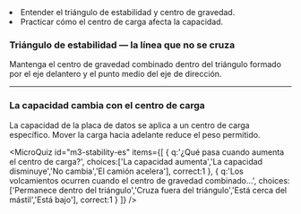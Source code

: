 <Objectives>
  <li>Entender el triángulo de estabilidad y centro de gravedad.</li>
  <li>Practicar cómo el centro de carga afecta la capacidad.</li>
</Objectives>

### Triángulo de estabilidad — la línea que no se cruza
Mantenga el centro de gravedad combinado dentro del triángulo formado por el eje delantero y el punto medio del eje de dirección.

<DemoBlock demo="StabilityTriangle" title="Práctica del triángulo de estabilidad" />

<Hr />

### La capacidad cambia con el centro de carga
La capacidad de la placa de datos se aplica a un centro de carga específico. Mover la carga hacia adelante reduce el peso permitido.

<DemoBlock demo="LoadCapacityCalc" title="Capacidad en diferentes centros de carga" />

<MicroQuiz id="m3-stability-es" items={[
  { q:'¿Qué pasa cuando aumenta el centro de carga?', choices:['La capacidad aumenta','La capacidad disminuye','No cambia','El camión acelera'], correct:1 },
  { q:'Los volcamientos ocurren cuando el centro de gravedad combinado…', choices:['Permanece dentro del triángulo','Cruza fuera del triángulo','Está cerca del mástil','Está bajo'], correct:1 }
]} />
